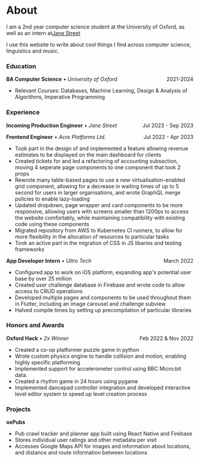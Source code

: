 # About

I am a 2nd year computer science student at the University of Oxford, as well as an intern at[Jane Street](https://www.janestreet.com/)

I use this website to write about cool things I find across computer science, linguistics and music.

### Education

<p style="display: flex; flex-direction: row; justify-content: space-between;">
	<span style="margin: 0;">
		<b>BA Computer Science</b> • <i>University of Oxford</i>
	</span>
	<span style="margin: 0; text-align: right;">2021-2024</span>
</p>

-   Relevant Courses: Databases, Machine Learning, Design & Analysis of Algorithms, Imperative Programming

### Experience

<p style="display: flex; flex-direction: row; justify-content: space-between;">
	<span style="margin: 0;">
		<b>Incoming Production Engineer</b> • <i>Jane Street</i>
	</span>
	<span style="margin: 0; text-align: right;">Jul 2023 - Sep 2023</span>
</p>

<p style="display: flex; flex-direction: row; justify-content: space-between;">
	<span style="margin: 0;">
		<b>Frontend Engineer</b> • <i>Acre Platforms Ltd.</i>
	</span>
	<span style="margin: 0; text-align: right;">Jul 2022 - Apr 2023</span>
</p>

-   Took part in the design of and implemented a feature allowing revenue estimates to be displayed on the main dashboard for clients
-   Created tickets for and led a refactoring of accounting subsection, moving 4 seperate page components to one component that took 2 props
-   Rewrote many table-based pages to use a new virtualisation-enabled grid component, allowing for a decrease in waiting times of up to 5 second for users in larger organisations, and wrote GraphQL merge policies to enable lazy-loading
-   Updated dropdown, page wrapper and card components to be more responsive, allowing users with screens smaller than 1200px to access the website comfortably, while maintaining compatibility with existing code using these components
-   Migrated repository from AWS to Kubernetes CI runners, to allow for more flexibility in the allocation of resources to particular tasks
-   Took an active part in the migration of CSS in JS libaries and testing frameworks

<p style="display: flex; flex-direction: row; justify-content: space-between;">
	<span style="margin: 0;">
		<b>App Developer Intern</b> • <i>Ultro Tech</i>
	</span>
	<span style="margin: 0; text-align: right;">March 2022</span>
</p>

-   Configured app to work on iOS platform, expanding app's potential user base by over 25 million
-   Created user challenge database in Firebase and wrote code to allow access to CRUD operations
-   Developed multiple pages and components to be used throughout them in Flutter, including an image carousel and challenge subview
-   Halved compile times by setting up precompilation of particular libraries

### Honors and Awards

<p style="display: flex; flex-direction: row; justify-content: space-between;">
	<span style="margin: 0;">
		<b>Oxford Hack</b> • <i>2x Winner</i>
	</span>
	<span style="margin: 0; text-align: right;">Feb 2022 & Nov 2022</span>
</p>

-   Created a co-op platformer puzzle game in python
-   Wrote custom physics engine to handle collision and motion, enabling highly specific platforming
-   Implemented support for accelerometer control using BBC Micro:bit data.
-   Created a rhythm game in 24 hours using pygame
-   Implemented dancepad controller integration and developed interactive level editor system to speed up level creation process

### Projects

<b>oxPubs</b>

-   Pub crawl tracker and planner app built using React Native and Firebase
-   Stores individual user ratings and other metadata per visit
-   Accesses Google Maps API for images and information about locations, and distance and route information between locations
